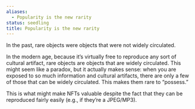 ```yaml
---
aliases:
  - Popularity is the new rarity
status: seedling
title: Popularity is the new rarity
---
```

In the past, rare objects were objects that were not widely circulated.

In the modern age, because it’s virtually free to reproduce any sort of cultural artifact, rare objects are objects that are widely circulated. This might seem like a paradox, but it actually makes sense: when you are exposed to so much information and cultural artifacts, there are only a few of those that can be widely circulated. This makes them rare to “possess.”

This is what might make NFTs valuable despite the fact that they can be reproduced fairly easily (e.g., if they’re a JPEG/MP3).
